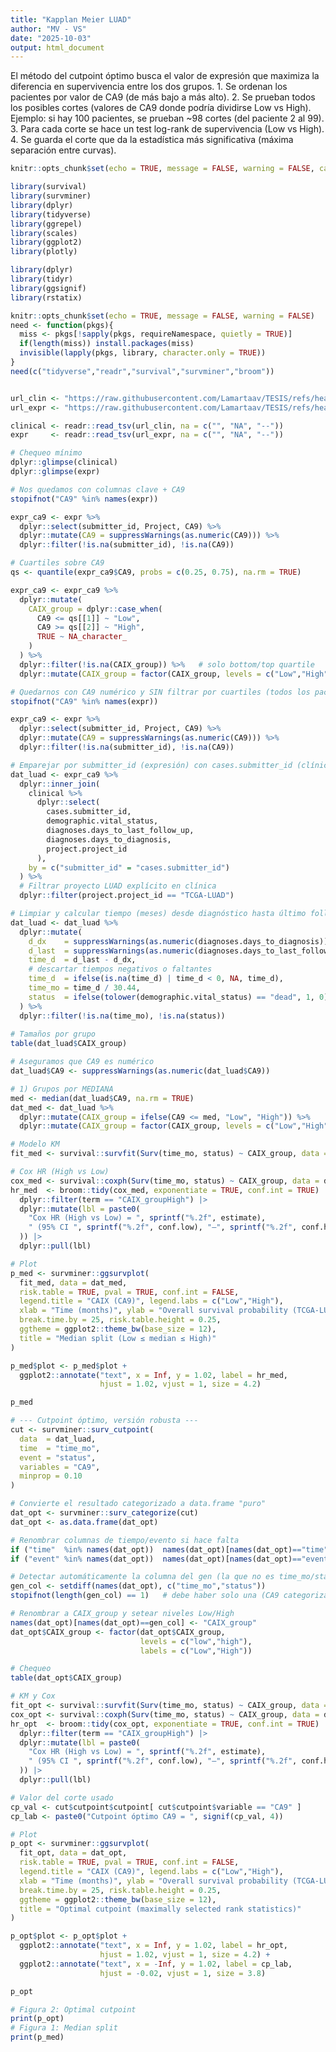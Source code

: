 ```yaml
---
title: "Kapplan Meier LUAD"
author: "MV - VS"
date: "2025-10-03"
output: html_document
---
```

El método del cutpoint óptimo busca el valor de expresión que maximiza la diferencia en supervivencia entre los dos grupos. 
1. Se ordenan los pacientes por valor de CA9 (de más bajo a más alto).
2. Se prueban todos los posibles cortes (valores de CA9 donde podría dividirse Low vs High). Ejemplo: si      hay 100 pacientes, se prueban ~98 cortes (del paciente 2 al 99).
3. Para cada corte se hace un test log-rank de supervivencia (Low vs High).
4. Se guarda el corte que da la estadística más significativa (máxima separación entre curvas).

```r
knitr::opts_chunk$set(echo = TRUE, message = FALSE, warning = FALSE, cache = TRUE)

library(survival)
library(survminer)
library(dplyr)
library(tidyverse)
library(ggrepel)
library(scales)
library(ggplot2)
library(plotly)

library(dplyr)
library(tidyr)
library(ggsignif)
library(rstatix)
```

``` r
knitr::opts_chunk$set(echo = TRUE, message = FALSE, warning = FALSE)
need <- function(pkgs){
  miss <- pkgs[!sapply(pkgs, requireNamespace, quietly = TRUE)]
  if(length(miss)) install.packages(miss)
  invisible(lapply(pkgs, library, character.only = TRUE))
}
need(c("tidyverse","readr","survival","survminer","broom"))



```

``` r
url_clin <- "https://raw.githubusercontent.com/Lamartaav/TESIS/refs/heads/main/clinical_unido_KM.tsv"
url_expr <- "https://raw.githubusercontent.com/Lamartaav/TESIS/refs/heads/main/tejido_tumoral_LUAD.tsv"

clinical <- readr::read_tsv(url_clin, na = c("", "NA", "--"))
expr     <- readr::read_tsv(url_expr, na = c("", "NA", "--"))

# Chequeo mínimo
dplyr::glimpse(clinical)
dplyr::glimpse(expr)

```

``` r
# Nos quedamos con columnas clave + CA9
stopifnot("CA9" %in% names(expr))

expr_ca9 <- expr %>%
  dplyr::select(submitter_id, Project, CA9) %>%
  dplyr::mutate(CA9 = suppressWarnings(as.numeric(CA9))) %>%
  dplyr::filter(!is.na(submitter_id), !is.na(CA9))

# Cuartiles sobre CA9
qs <- quantile(expr_ca9$CA9, probs = c(0.25, 0.75), na.rm = TRUE)

expr_ca9 <- expr_ca9 %>%
  dplyr::mutate(
    CAIX_group = dplyr::case_when(
      CA9 <= qs[[1]] ~ "Low",
      CA9 >= qs[[2]] ~ "High",
      TRUE ~ NA_character_
    )
  ) %>%
  dplyr::filter(!is.na(CAIX_group)) %>%   # solo bottom/top quartile
  dplyr::mutate(CAIX_group = factor(CAIX_group, levels = c("Low","High")))


```

``` r

# Quedarnos con CA9 numérico y SIN filtrar por cuartiles (todos los pacientes)
stopifnot("CA9" %in% names(expr))

expr_ca9 <- expr %>%
  dplyr::select(submitter_id, Project, CA9) %>%
  dplyr::mutate(CA9 = suppressWarnings(as.numeric(CA9))) %>%
  dplyr::filter(!is.na(submitter_id), !is.na(CA9))


```

``` r
# Emparejar por submitter_id (expresión) con cases.submitter_id (clínica)
dat_luad <- expr_ca9 %>%
  dplyr::inner_join(
    clinical %>% 
      dplyr::select(
        cases.submitter_id,
        demographic.vital_status,
        diagnoses.days_to_last_follow_up,
        diagnoses.days_to_diagnosis,
        project.project_id
      ),
    by = c("submitter_id" = "cases.submitter_id")
  ) %>%
  # Filtrar proyecto LUAD explícito en clínica
  dplyr::filter(project.project_id == "TCGA-LUAD")

# Limpiar y calcular tiempo (meses) desde diagnóstico hasta último follow-up o muerte
dat_luad <- dat_luad %>%
  dplyr::mutate(
    d_dx    = suppressWarnings(as.numeric(diagnoses.days_to_diagnosis)),
    d_last  = suppressWarnings(as.numeric(diagnoses.days_to_last_follow_up)),
    time_d  = d_last - d_dx,
    # descartar tiempos negativos o faltantes
    time_d  = ifelse(is.na(time_d) | time_d < 0, NA, time_d),
    time_mo = time_d / 30.44,
    status  = ifelse(tolower(demographic.vital_status) == "dead", 1, 0)
  ) %>%
  dplyr::filter(!is.na(time_mo), !is.na(status))
  
# Tamaños por grupo
table(dat_luad$CAIX_group)

```

``` r
# Aseguramos que CA9 es numérico
dat_luad$CA9 <- suppressWarnings(as.numeric(dat_luad$CA9))

# 1) Grupos por MEDIANA
med <- median(dat_luad$CA9, na.rm = TRUE)
dat_med <- dat_luad %>%
  dplyr::mutate(CAIX_group = ifelse(CA9 <= med, "Low", "High")) %>%
  dplyr::mutate(CAIX_group = factor(CAIX_group, levels = c("Low","High")))

# Modelo KM
fit_med <- survival::survfit(Surv(time_mo, status) ~ CAIX_group, data = dat_med)

# Cox HR (High vs Low)
cox_med <- survival::coxph(Surv(time_mo, status) ~ CAIX_group, data = dat_med)
hr_med  <- broom::tidy(cox_med, exponentiate = TRUE, conf.int = TRUE) |>
  dplyr::filter(term == "CAIX_groupHigh") |>
  dplyr::mutate(lbl = paste0(
    "Cox HR (High vs Low) = ", sprintf("%.2f", estimate),
    " (95% CI ", sprintf("%.2f", conf.low), "–", sprintf("%.2f", conf.high), ")"
  )) |>
  dplyr::pull(lbl)

# Plot
p_med <- survminer::ggsurvplot(
  fit_med, data = dat_med,
  risk.table = TRUE, pval = TRUE, conf.int = FALSE,
  legend.title = "CAIX (CA9)", legend.labs = c("Low","High"),
  xlab = "Time (months)", ylab = "Overall survival probability (TCGA-LUAD)",
  break.time.by = 25, risk.table.height = 0.25,
  ggtheme = ggplot2::theme_bw(base_size = 12),
  title = "Median split (Low ≤ median ≤ High)"
)

p_med$plot <- p_med$plot +
  ggplot2::annotate("text", x = Inf, y = 1.02, label = hr_med,
                    hjust = 1.02, vjust = 1, size = 4.2)

p_med

```

``` r
# --- Cutpoint óptimo, versión robusta ---
cut <- survminer::surv_cutpoint(
  data  = dat_luad,
  time  = "time_mo",
  event = "status",
  variables = "CA9",
  minprop = 0.10
)

# Convierte el resultado categorizado a data.frame "puro"
dat_opt <- survminer::surv_categorize(cut)
dat_opt <- as.data.frame(dat_opt)

# Renombrar columnas de tiempo/evento si hace falta
if ("time"  %in% names(dat_opt))  names(dat_opt)[names(dat_opt)=="time"]  <- "time_mo"
if ("event" %in% names(dat_opt))  names(dat_opt)[names(dat_opt)=="event"] <- "status"

# Detectar automáticamente la columna del gen (la que no es time_mo/status)
gen_col <- setdiff(names(dat_opt), c("time_mo","status"))
stopifnot(length(gen_col) == 1)   # debe haber solo una (CA9 categorizado)

# Renombrar a CAIX_group y setear niveles Low/High
names(dat_opt)[names(dat_opt)==gen_col] <- "CAIX_group"
dat_opt$CAIX_group <- factor(dat_opt$CAIX_group,
                             levels = c("low","high"),
                             labels = c("Low","High"))

# Chequeo
table(dat_opt$CAIX_group)

# KM y Cox
fit_opt <- survival::survfit(Surv(time_mo, status) ~ CAIX_group, data = dat_opt)
cox_opt <- survival::coxph(Surv(time_mo, status) ~ CAIX_group, data = dat_opt)
hr_opt  <- broom::tidy(cox_opt, exponentiate = TRUE, conf.int = TRUE) |>
  dplyr::filter(term == "CAIX_groupHigh") |>
  dplyr::mutate(lbl = paste0(
    "Cox HR (High vs Low) = ", sprintf("%.2f", estimate),
    " (95% CI ", sprintf("%.2f", conf.low), "–", sprintf("%.2f", conf.high), ")"
  )) |>
  dplyr::pull(lbl)

# Valor del corte usado
cp_val <- cut$cutpoint$cutpoint[ cut$cutpoint$variable == "CA9" ]
cp_lab <- paste0("Cutpoint óptimo CA9 = ", signif(cp_val, 4))

# Plot
p_opt <- survminer::ggsurvplot(
  fit_opt, data = dat_opt,
  risk.table = TRUE, pval = TRUE, conf.int = FALSE,
  legend.title = "CAIX (CA9)", legend.labs = c("Low","High"),
  xlab = "Time (months)", ylab = "Overall survival probability (TCGA-LUAD)",
  break.time.by = 25, risk.table.height = 0.25,
  ggtheme = ggplot2::theme_bw(base_size = 12),
  title = "Optimal cutpoint (maximally selected rank statistics)"
)

p_opt$plot <- p_opt$plot +
  ggplot2::annotate("text", x = Inf, y = 1.02, label = hr_opt,
                    hjust = 1.02, vjust = 1, size = 4.2) +
  ggplot2::annotate("text", x = -Inf, y = 1.02, label = cp_lab,
                    hjust = -0.02, vjust = 1, size = 3.8)

p_opt

```

``` r
# Figura 2: Optimal cutpoint
print(p_opt)
# Figura 1: Median split
print(p_med)
```



